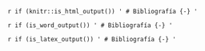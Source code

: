 `r if (knitr::is_html_output()) '
# Bibliografía {-}
'`


`r if (is_word_output()) '
# Bibliografía {-}
'`

`r if (is_latex_output()) '
# Bibliografía {-}
'`